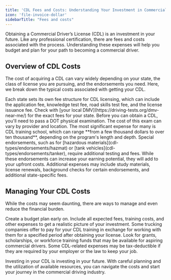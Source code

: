 ```yaml
---
title: 'CDL Fees and Costs: Understanding Your Investment in Commercial Driving'
icon: 'file-invoice-dollar'
sidebarTitle: "Fees and costs"
---
```


Obtaining a Commercial Driver’s License (CDL) is an investment in your future. Like any professional certification, there are fees and costs associated with the process. Understanding these expenses will help you budget and plan for your path to becoming a commercial driver.

## Overview of CDL Costs

The cost of acquiring a CDL can vary widely depending on your state, the class of license you are pursuing, and the endorsements you need. Here, we break down the typical costs associated with getting your CDL.

<AccordionGroup>

<Accordion title="Licensing Fees">
Each state sets its own fee structure for CDL licensing, which can include the application fee, knowledge test fee, road skills test fee, and the license issuance fee. Check with [your local DMV](https://driving-tests.org/dmv-near-me/) for the exact fees for your state.
</Accordion>

<Accordion title="Medical Examination Costs">
Before you can obtain a CDL, you'll need to pass a DOT physical examination. The cost of this exam can vary by provider and location.
</Accordion>

<Accordion title="CDL Training School Costs">
The most significant expense for many is CDL training school, which can range **from a few thousand dollars to over ten thousand**, depending on the program's length and depth.
</Accordion>

<Accordion title="Additional Endorsement Costs">
Special endorsements, such as for [hazardous materials](cdl-types/endorsements/hazmat) or [tank vehicles](cdl-types/endorsements/tanker), require additional testing and fees. While these endorsements can increase your earning potential, they will add to your upfront costs.
</Accordion>

<Accordion title="Miscellaneous Expenses">
Additional expenses may include study materials, license renewals, background checks for certain endorsements, and additional state-specific fees.
</Accordion>

</AccordionGroup>

## Managing Your CDL Costs

While the costs may seem daunting, there are ways to manage and even reduce the financial burden.

<AccordionGroup>

<Accordion title="Budget Planning">
Create a budget plan early on. Include all expected fees, training costs, and other expenses to get a realistic picture of your investment.
</Accordion>

<Accordion title="Seeking Employer Sponsorship">
Some trucking companies offer to pay for your CDL training in exchange for working with them for a specified period after obtaining your license.
</Accordion>

<Accordion title="Exploring Grants and Scholarships">
Look for grants, scholarships, or workforce training funds that may be available for aspiring commercial drivers.
</Accordion>

<Accordion title="Taking Advantage of Tax Deductions">
Some CDL-related expenses may be tax-deductible if they are required by your employer or the law to keep your job.
</Accordion>

</AccordionGroup>

Investing in your CDL is investing in your future. With careful planning and the utilization of available resources, you can navigate the costs and start your journey in the commercial driving industry.

<Snippet file="cdl-premium.mdx" />